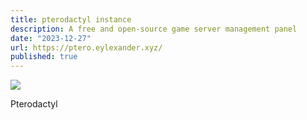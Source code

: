 ```yaml
---
title: pterodactyl instance
description: A free and open-source game server management panel
date: "2023-12-27"
url: https://ptero.eylexander.xyz/
published: true
---
```


[![](https://eylexander.xyz/content/pterodactyl-overview.png)](https://pterodactyl.io/)

Pterodactyl